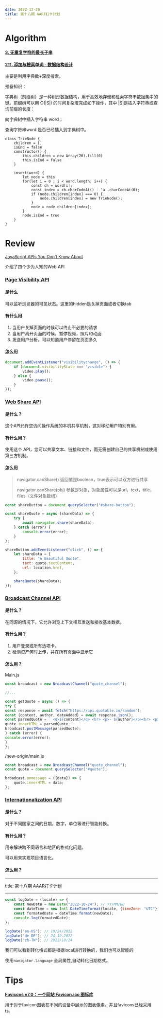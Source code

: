 ```yaml
---
date: 2022-12-30
title: 第十八期 AART打卡计划
---
```


# Algorithm

#### [3. 无重复字符的最长子串](https://leetcode.cn/problems/longest-substring-without-repeating-characters/)

#### [211. 添加与搜索单词 - 数据结构设计](https://leetcode.cn/problems/design-add-and-search-words-data-structure/)

主要是利用字典数+深度搜索。

预备知识：

字典树（前缀树）是一种树形数据结构，用于高效地存储和检索字符串数据集中的键。前缀树可以用 O(|S|) 的时间复杂度完成如下操作，其中 |S|是插入字符串或查询前缀的长度：

向字典树中插入字符串 word；

查询字符串word 是否已经插入到字典树中。

```tsx
class TrieNode {
    children = []
    isEnd = false
    constructor() {
        this.children = new Array(26).fill(0)
        this.isEnd = false
    }

    insert(word) {
        let node = this
        for(let i = 0 ; i < word.length; i++) {
            const ch = word[i];
            const index = ch.charCodeAt() - 'a'.charCodeAt(0);
            if (node.children[index] === 0) {
                node.children[index] = new TrieNode();
            }
            node = node.children[index];
        }
        node.isEnd = true
    }
}
```

# Review

[JavaScript APIs You Don’t Know About](https://www.smashingmagazine.com/2022/09/javascript-api-guide/)

介绍了四个少为人知的Web API

### [Page Visibility API](https://www.smashingmagazine.com/2022/09/javascript-api-guide/#page-visibility-api)

#### 是什么

可以监听浏览器的可见状态。这里的hidden是关掉页面或者切换tab

#### 有什么用

1. 当用户关掉页面的时候可以终止不必要的请求
2. 当用户离开页面的时候，暂停视频，照片和动画
3. 发送用户分析，可以知道用户停留在页面多久

#### 怎么用

```javascript
document.addEventListener("visibilitychange", () => {
    if (document.visibilityState === "visible") {
        video.play();
    } else {
        video.pause();
    }
});
```

### [Web Share API](https://www.smashingmagazine.com/2022/09/javascript-api-guide/#web-share-api)

#### 是什么？

这个API允许您访问操作系统的本机共享机制，这对移动用户特别有用。

#### 有什么用？

使用这个 API，您可以共享文本、链接和文件，而无需创建自己的共享机制或使用第三方机制。

#### 怎么用

>navigator.canShare() 返回值是boolean，true表示可以双方进行共享
>
>navigator.canShare(obj) 参数是对象，对象属性可以是url，text，title， files（文件对象数组）

```javascript
const shareButton = document.querySelector("#share-button");

const shareQuote = async (shareData) => {
    try {
        await navigator.share(shareData);
    } catch (error) {
        console.error(error);
    }
};

shareButton.addEventListener("click", () => {
    let shareData = {
        title: "A Beautiful Quote",
        text: quote.textContent,
        url: location.href,
    };

    shareQuote(shareData);
});
```

### [Broadcast Channel API](https://www.smashingmagazine.com/2022/09/javascript-api-guide/#broadcast-channel-api)

#### 是什么？

在同源的情况下，它允许浏览上下文相互发送和接收基本数据。

#### 有什么用？

1. 用户登录或所有选项卡。
2. 检测资产何时上传，并在所有页面中显示它

#### 怎么用？

Main.js

```javascript
const broadcast = new BroadcastChannel("quote_channel");

//...

const getQuote = async () => {
try {
const response = await fetch("https://api.quotable.io/random");
const {content, author, dateAdded} = await response.json();
const parsedQuote = ` <q>${content}</q> <br> <p>- ${author}</p><br> <p>Added on ${dateAdded}</p>`;
quote.innerHTML = parsedQuote;
broadcast.postMessage(parsedQuote);
} catch (error) {
console.error(error);
}
};
```

/new-origin/main.js

```javascript
const broadcast = new BroadcastChannel("quote_channel");
const quote = document.querySelector("#quote");

broadcast.onmessage = ({data}) => {
    quote.innerHTML = data;
};
```

### [Internationalization API](https://www.smashingmagazine.com/2022/09/javascript-api-guide/#internationalization-api)

#### 是什么？

对于不同国家之间的日期，数字，单位等进行智能转换。

#### 有什么用？

用来解决跨不同语言和地区的格式化问题。

可以用来实现项目语言化。

#### 怎么用？

---

title: 第十八期 AAAR打卡计划

---

```javascript
const logDate = (locale) => {
    const newDate = new Date("2022-10-24"); // YY/MM/DD
    const dateTime = new Intl.DateTimeFormat(locale, {timeZone: "UTC"});
    const formatedDate = dateTime.format(newDate);
    console.log(formatedDate);
};

logDate("en-US"); // 10/24/2022
logDate("de-DE"); // 24.10.2022
logDate("zh-TW"); // 2022/10/24
```

我们可以看到转化格式都是根据local进行转换的，我们也可以智能的

使用`navigator.language` 全局属性,自动转化日期格式。

# Tips

[**Favicons v7.0：一个网站 Favicon.ico 图标库**](https://github.com/itgalaxy/favicons)

 用于对于favicon图表在不同的设备中展示的图表像素。并且favicons已经采用ts。
